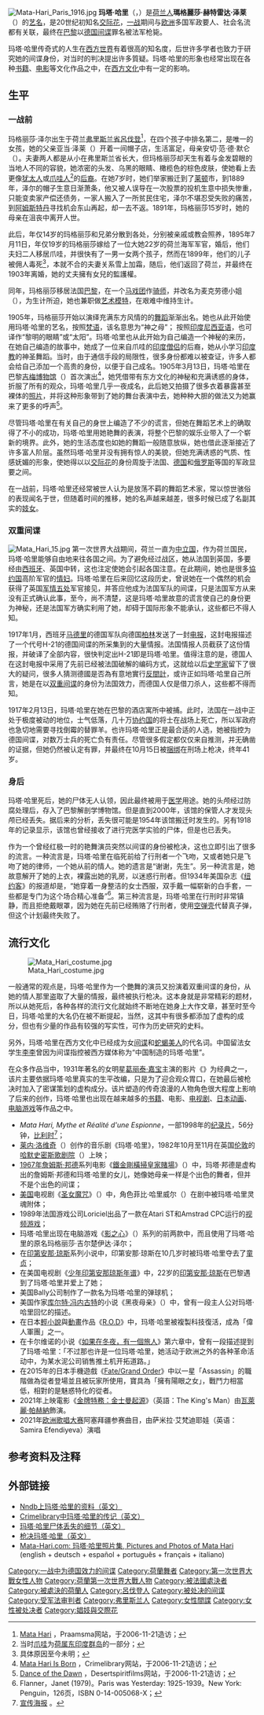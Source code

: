 {{noteTA
|T=zh-cn:玛塔·哈丽; zh-tw:瑪塔·哈里;
|1=zh-cn:玛塔·哈丽; zh-tw:瑪塔·哈里;
|2=zh-cn:影之心; zh-tw:闇影之心;
}}
{{Infobox person
|name = 玛塔·哈里<BR>Mata Hari
|image = Margaretha Zelle alias Mata Hari.jpg
|parents = Adam Zelle <br />Antje van der Meulen
|caption = 
|birth_name = Margaretha Geertruida Zelle
|birth_date = {{birth date|df=y|1876|08|07}}
|birth_place = {{NLD}}[[吕伐登|吕伐登]]
|death_date = {{death date and age|df=yes|1917|10|15|1876|08|07}}
|death_place = {{FRA}}[[万塞讷|万塞讷]]
|death_cause = [[槍決|槍決]]
|resting_place =
|resting_place_coordinates =
|residence =
|nationality = {{NLD}}
|known_for = 被第一次世界大戰中的法國軍法院判決為德國間諜而遭槍決
|education =
|alma_mater =
|employer =
|occupation =
|home_town =
|title =
|salary =
|networth =
|height = {{convert|5|ft|10|in|m}}
|weight =
|term =
|predecessor =
|successor =
|party =
|boards =
|religion =
|spouse = Rudolf John MacLeod (1895{{ndash}}1906) (离婚)
|partner =
|children =2
|relations =
|signature =
|website =
|footnotes =
}}
[[File:Mata-Hari_Paris_1916.jpg|right]]
'''玛塔·哈里'''（{{lang-en|'''Mata Hari'''}}，{{bd|1876年|8月7日|1917年|10月15日|catIdx=Mata Hari}}）是[[荷兰人|荷兰人]]'''瑪格麗莎·赫特雷达·泽莱'''（'''{{lang|en|Margaretha Geertruida Zelle}}'''）的[[艺名|艺名]]，是20世纪初知名[[交际花|交际花]]，[[一战|一战]]期间与[[欧洲|欧洲]]多国军政要人、社会名流都有关联，最终在[[巴黎|巴黎]]以[[德国|德国]][[间谍|间谍]]罪名被法军枪毙。

玛塔·哈里传奇式的人生在[[西方世界|西方世界]]有着很高的知名度，后世许多学者也致力于研究她的间谍身份，对当时的判决提出许多質疑。玛塔·哈里的形象也经常出现在各种[[书籍|书籍]]、[[电影|电影]]等文化作品之中，在[[西方文化|西方文化]]中有一定的影响。

== 生平 ==
=== 一战前 ===
玛格丽莎·泽尔出生于荷兰[[弗里斯兰省|弗里斯兰省]][[呂伐登|呂伐登]]<ref>[http://www.praamsma.org/Mata%20Hari.htm Mata Hari] {{webarchive|url=https://web.archive.org/web/20070122034614/http://www.praamsma.org/Mata%20Hari.htm |date=2007-01-22 }}，Praamsma网站，于2006-11-21造访；</ref>，在四个孩子中排名第二，是唯一的女孩，她的父亲亚当·泽莱（{{lang|nl|Adam Zelle}}）开着一间帽子店，生活富足，母亲安切·范·德·默仑（{{lang|nl|Antje van der Meulen}}）。夫妻两人都是从小在弗里斯兰省长大，但玛格丽莎却天生有着与金发碧眼的当地人不同的容貌，她浓密的头发、乌黑的眼睛、橄榄色的棕色皮肤，使她看上去更像[[犹太人|犹太人]]或[[爪哇族|爪哇人]]<ref>当时[[爪哇|爪哇]]为[[荷属东印度群岛|荷属东印度群岛]]的一部分；</ref>的[[后裔|后裔]]。在她7岁时，她们举家搬迁到了[[莱顿|莱顿]]市，到1889年，泽尔的帽子生意日渐萧条，他又被人误导在一次股票的投机生意中损失惨重，只能变卖家产偿还债务，一家人搬入了一所贫民住宅，泽尔不堪忍受失败的痛苦，到[[阿姆斯特丹|阿姆斯特丹]]寻找机会东山再起，却一去不返。1891年，玛格丽莎15岁时，她的母亲在沮丧中离开人世。

此后，年仅14岁的玛格丽莎和兄弟分散到各处，分别被亲戚或教会照养，1895年7月11日，年仅19岁的玛格丽莎嫁给了一位大她22岁的荷兰海军军官，婚后，他们夫妇二人移居爪哇，并很快有了一男一女两个孩子，然而在1899年，他们的儿子被佣人毒死<ref>具体原因至今未明；</ref>，本就不合的夫妻关系雪上加霜，随后，他们返回了荷兰，并最终在1903年离婚，她的丈夫擁有女兒的監護權。

同年，玛格丽莎移居法国[[巴黎|巴黎]]，在一个[[马戏团|马戏团]]作[[骑师|骑师]]，并改名为麦克劳德小姐（{{lang|en|Lady MacLeod}}），为生计所迫，她也兼职做[[艺术模特|艺术模特]]，在艰难中维持生计。

1905年，玛格丽莎开始以演绎充满东方风情的的[[舞蹈|舞蹈]]渐渐出名。她也从此开始使用玛塔·哈里的艺名，按照[[梵语|梵语]]，该名意思为“神之母”； 按照[[印度尼西亚语|印度尼西亚语]]，也可译作“黎明的眼睛”或“太阳”。玛塔·哈里也从此开始为自己编造一个神秘的来历，在她自己编造的故事中，她成了一位来自爪哇的[[印度僧侣|印度僧侣]]的后裔，她从小学习[[印度教|印度教]]的神圣舞蹈。当时，由于通信手段的局限性，很多身份都难以被查证，许多人都会给自己添加一个高贵的身份，以便于自己成名。1905年3月13日，玛塔·哈里在巴黎[[吉梅博物馆|吉梅博物馆]]（{{lang|fr|Musée national des Arts asiatiques-Guimet}}）首次演出<ref>[http://www.crimelibrary.com/terrorists_spies/spies/hari/5.html Mata Hari Is Born] {{webarchive|url=https://web.archive.org/web/20150210044610/http://www.crimelibrary.com/terrorists_spies/spies/hari/5.html |date=2015-02-10 }}，Crimelibrary网站，于2006-11-21造访；</ref>，她凭借带有东方文化的神秘和充满诱惑的身体，折服了所有的观众，玛塔·哈里几乎一夜成名，此后她又拍摄了很多衣着暴露甚至裸体的[[照片|照片]]，并将这种形象带到了她的舞台表演中去，她种种大胆的做法又为她赢来了更多的呼声<ref name="desertspiritfilms">[http://www.desertspiritfilms.com/Mata_Hari/mata_hari.html Dance of the Dawn] {{Wayback|url=http://www.desertspiritfilms.com/Mata_Hari/mata_hari.html |date=20070316063042 }}，Desertspiritfilms网站，于2006-11-21造访；</ref>。

尽管玛塔·哈里在有关自己的身世上编造了不少的谎言，但她在舞蹈艺术上的确取得了不小的成功，玛塔·哈里用她艳舞的表演，将整个巴黎的娱乐业带入了一个崭新的境界。此外，她的生活态度也如她的舞蹈一般随意放纵，她也借此逐渐接近了许多富人阶层。虽然玛塔·哈里并没有拥有惊人的美貌，但她充满诱惑的气质、性感妩媚的形象，使她得以以[[交际花|交际花]]的身份周旋于法国、[[德国|德国]]和[[俄罗斯|俄罗斯]]等国的军政显要之间。

在一战前，玛塔·哈里还经常被世人认为是放荡不羁的舞蹈艺术家，常以惊世骇俗的表现闻名于世，但随着时间的推移，她的名声越来越差，很多时候已成了名副其实的[[妓女|妓女]]。

=== 双重间谍 ===
[[File:Mata_Hari_15.jpg|thumb]]
第一次世界大战期间，荷兰一直为[[中立国|中立国]]，作为荷兰国民，玛塔·哈里能够自由地来往各国之间。为了避免经过战区，她从法国到英国，多要经由[[西班牙|西班牙]]、英国中转，这也注定使她会引起各国注意。在此期间，她也是很多[[協约国|協约国]]高阶军官的[[情妇|情妇]]。玛塔·哈里在后来回忆这段历史，曾说她在一个偶然的机会获得了英国[[军情五处|军情五处]]军官接见，并答应他成为法国军队的间谍，只是法国军方从来没有正式确认此事，至今，尚不清楚，这是玛塔·哈里故意的谎言使自己的身份更为神秘，还是法国军方确实利用了她，却碍于国际形象不能承认，这些都已不得人知。

1917年1月，西班牙[[马德里|马德里]]的德国军队向德国[[柏林|柏林]]发送了一封[[电报|电报]]，这封电报描述了一个代号H-21的德国间谍的所采集到的大量情报。法国情报人员截获了这份情报，并破译了全部内容，很快判定出H-21即是玛塔·哈里。值得注意的是，德国人在这封电报中采用了先前已经被法国破解的编码方式，这就给以后[[史学家|史学家]]留下了很大的疑问，很多人猜测德國是否為有意地實行[[反間計|反間計]]，或许正如玛塔·哈里自己所言，她是在以[[双重间谍|双重间谍]]的身份为法国效力，而德国人仅是借刀杀人，这些都不得而知。

1917年2月13日，玛塔·哈里在她在巴黎的酒店寓所中被捕。此时，法国在一战中正处于极度被动的地位，士气低落，几十万[[协约国|协约国]]的将士在战场上死亡，所以军政府也急切地需要寻找倒霉的替罪羊。也许玛塔·哈里正是最合适的人选，她被指控为德国间谍，对数万士兵的死亡负有责任。尽管很多假定都仅仅来自推测，并无确凿的证据，但她仍然被认定有罪，并最终在10月15日被[[捆绑|捆绑]]在刑场上枪决，终年41岁。

=== 身后 ===

玛塔·哈里死后，她的尸体无人认领，因此最终被用于[[医学|医学]]用途。她的头颅经过防腐处理后，存入了巴黎解剖学博物馆。但是直到2000年，该馆的保管人才发现头颅已经丢失。据后来的分析，丢失很可能是1954年该馆搬迁时发生的。另有1918年的记录显示，该馆也曾经接收了进行完医学实验的尸体，但是也已丢失。

作为一个曾经红极一时的艳舞演员突然以间谍的身份被枪决，这也立即引出了很多的流言。一种流言是，玛塔·哈里在临死前给了行刑者一个飞吻，又或者她只是飞吻了她的律师，一个她从前的情人。她的遗言是“谢谢，先生”。另一种流言是，她故意解开了她的上衣，裸露出她的乳房，以迷惑行刑者。但1934年美国杂志《[[纽约客|纽约客]]》的报道却是，“她穿着一身整洁的女士西服，双手戴一幅崭新的白手套，一些都是专门为这个场合精心准备”<ref>Flanner，Janet (1979)。Paris was Yesterday: 1925-1939。New York: Penguin，126页，ISBN 0-14-005068-X；</ref>。第三种流言是，玛塔·哈里在行刑时非常镇静，而且拒绝戴眼罩，因为她在先前已经贿赂了行刑者，使用[[空弹壳|空弹壳]]代替真子弹，但这个计划最终失败了。

== 流行文化 ==
[[File:Mata_Hari_costume.jpg|thumb]]

一般通常的观点是，玛塔·哈里作为一个艷舞的演员又扮演着双重间谍的身份，从她的情人那里盗取了大量的情报，最终被执行枪决。这本身就是非常精彩的题材，所以从她死后，各种各样的流行文化就始终不断地在她身上大作文章，甚至时至今日，玛塔·哈里的大名仍在被不断提起，当然，这其中有很多都添加了虚构的成分，但也有少量的作品有较强的写实性，可作为历史研究的史料。

另外，玛塔·哈里在西方文化中已经成为女[[间谍|间谍]]和[[蛇蝎美人|蛇蝎美人]]的代名词。中国留法女学生[[李李案|李李]]曾因为间谍指控被西方媒体称为“中国制造的玛塔·哈里”。

在众多作品当中，1931年著名的女明星[[葛丽泰·嘉宝|葛丽泰·嘉宝]]主演的影片《{{tsl|en| Mata Hari (1931 film)|玛塔·哈里 (1931年电影)|玛塔·哈里}}》为经典之一，该片主要依据玛塔·哈里真实的生平改编，只是为了迎合观众胃口，在她最后被枪决时加入了密谋策划的虚构成分。该片塑造的传奇浪漫的人物角色很大程度上影响了后来的创作，玛塔·哈里也出现在越来越多的[[书籍|书籍]]、电影、[[电视剧|电视剧]]、[[日本动画|日本动画]]、[[电脑游戏|电脑游戏]]等作品之中。

* ''Mata Hari, Mythe et Réalité d'une Espionne''，一部1998年的[[纪录片|纪录片]]，56分钟，[[比利时|比利时]]<ref>[http://user.online.be/sofidoc/mataha2.htm 宣传海报] {{webarchive|url=https://web.archive.org/web/20061005181039/http://user.online.be/sofidoc/mataha2.htm |date=2006-10-05 }}。</ref>；
* [[莱内·洛维奇|莱内·洛维奇]]（{{lang|sr|Lene Lovich}}）创作的音乐剧《玛塔·哈里》，1982年10月至11月在英国[[伦敦|伦敦]]的[[哈默史密斯歌剧院|哈默史密斯歌剧院]]（{{lang|en|Lyric Hammersmith}}）上映；
* [[1967年电影|1967年]][[詹姆斯·邦德|詹姆斯·邦德]]系列电影《[[鐵金剛橫掃皇家賭場|鐵金剛橫掃皇家賭場]]》（{{lang|en|''Casino Royale es Bond''}}）中，玛塔·邦德是虚构出的詹姆斯·邦德和玛塔·哈里的女儿，她像她母亲一样是个出色的舞者，但并不是个出色的间谍；
* [[美国|美国]]电视剧《[[圣女魔咒|圣女魔咒]]》（''{{lang|en|Charmed}}''）中，角色菲比·哈里威尔（{{lang|en|Phoebe Halliwell}}）在剧中被玛塔·哈里灵魂附体；
* 1989年法国游戏公司Loriciel出品了一款在Atari ST和Amstrad CPC运行的[[视频游戏|视频游戏]]；
* 玛塔·哈里出现在电脑游戏《[[影之心|影之心]]》（''{{lang|en|Shadow Hearts}}''）系列的前两款中，而且使用了玛塔·哈里的原名玛格丽莎·吉尔楚伊达·泽尔；
* 在[[印第安那·琼斯|印第安那·琼斯]]系列小说中，印第安那·琼斯在10几岁时被玛塔·哈里夺去了[[童贞|童贞]]；
* 在美国电视剧《[[少年印第安那琼斯年谱|少年印第安那琼斯年谱]]》中，22岁的[[印第安那·琼斯|印第安那·琼斯]]在巴黎遇到了玛塔·哈里并爱上了她；
* 美国Bally公司制作了一款名为玛塔·哈里的弹球机；
* 美国作家[[库尔特·冯内古特|库尔特·冯内古特]]的小说《黑夜母亲》（''{{lang|en|Mother Night}}''）中，曾有一段主人公对玛塔·哈里回忆的描述。
* 在日本[[輕小說|輕小說]]與[[動畫|動畫]]作品《[[R.O.D|R.O.D]]》中，玛塔·哈里被複製科技復活，成為「偉人軍團」之一。
* 在卡尔维诺的小说《[[:如果在冬夜，一個旅人個旅人|如果在冬夜，有一個旅人]]》第六章中，曾有一段描述提到了玛塔·哈里：「不过那也许是一位玛塔·哈里，她活动于欧洲之外的各种革命活动中，为某水泥公司销售推土机开拓道路。」
* 在2015年的日本手機遊戲《[[Fate/Grand_Order|Fate/Grand Order]]》中以一星「Assassin」的職階做為從者登場並且被玩家所使用，寶具為「擁有陽眼之女」，戰鬥力相當低，相對的是魅惑特化的從者。
* 2021年上映電影《[[金牌特務：金士曼起源|金牌特務：金士曼起源]]》（英語：The King's Man）由[[瓦萊麗·帕赫納|瓦萊麗·帕赫納]]飾演。
* 2021年[[欧洲歌唱大赛|欧洲歌唱大赛]]阿塞拜疆参赛曲目，由萨米拉·艾梵迪耶娃（英语：Samira Efendiyeva）演唱

== 参考资料及注释 ==
<div class="references-small">
<references />
</div>

== 外部链接 ==
{{Commonscat|Mata Hari}}
* [http://www.nndb.com/people/657/000092381/ Nndb上玛塔·哈里的资料（英文）] {{Wayback|url=http://www.nndb.com/people/657/000092381/ |date=20061114064513 }}
* [http://www.crimelibrary.com/terrorists_spies/spies/hari/1.html?sect=23 Crimelibrary中玛塔·哈里的传记（英文）] {{Wayback|url=http://www.crimelibrary.com/terrorists_spies/spies/hari/1.html?sect=23 |date=20050403200948 }}
* [https://web.archive.org/web/20061001180657/http://www.museum-security.org/00/110.html#2 玛塔·哈里尸体丢失的细节（英文）]
* [http://www.eyewitnesstohistory.com/matahari.htm 枪决玛塔·哈里（英文）] {{Wayback|url=http://www.eyewitnesstohistory.com/matahari.htm |date=20061111100037 }}
* [http://www.mata-hari.com/mata-hari-pictures.html Mata-Hari.com: 玛塔·哈里照片集, Pictures and Photos of Mata Hari] {{Wayback|url=http://www.mata-hari.com/mata-hari-pictures.html |date=20090111164112 }} (english + deutsch + español + português + français + italiano)

{{Authority control}}
{{DEFAULTSORT:Hari, Mata}}
[[Category:一战中为德国效力的间谍|Category:一战中为德国效力的间谍]]
[[Category:荷蘭舞者|Category:荷蘭舞者]]
[[Category:第一次世界大戰女性人物|Category:第一次世界大戰女性人物]]
[[Category:荷蘭第一次世界大戰人物|Category:荷蘭第一次世界大戰人物]]
[[Category:被法國處決者|Category:被法國處決者]]
[[Category:被處決的荷蘭人|Category:被處決的荷蘭人]]
[[Category:呂伐登人|Category:呂伐登人]]
[[Category:被处决的间谍|Category:被处决的间谍]]
[[Category:受军法审判者|Category:受军法审判者]]
[[Category:弗里斯兰人|Category:弗里斯兰人]]
[[Category:女性間諜|Category:女性間諜]]
[[Category:女性被处决者|Category:女性被处决者]]
[[Category:娼妓與交際花|Category:娼妓與交際花]]